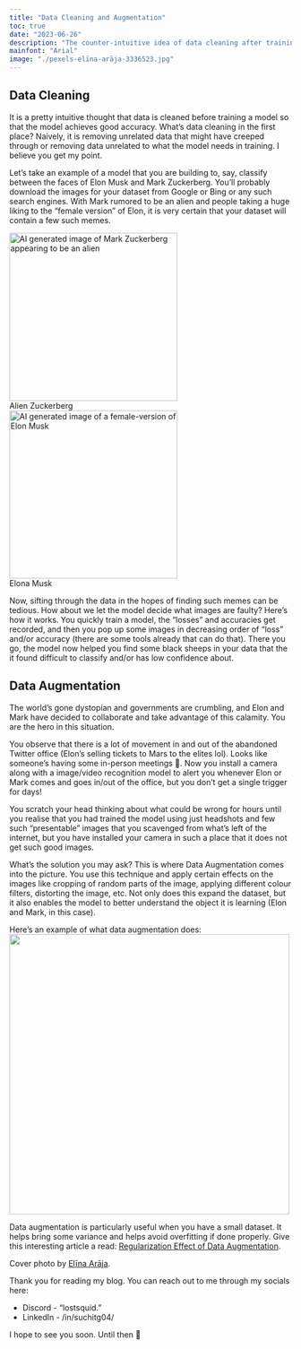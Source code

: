 ```yaml
---
title: "Data Cleaning and Augmentation"
toc: true
date: "2023-06-26"
description: "The counter-intuitive idea of data cleaning after training a model and creating data by ourselves."
mainfont: "Arial"
image: "./pexels-elīna-arāja-3336523.jpg"
---
```


## Data Cleaning

It is a pretty intuitive thought that data is cleaned before training a model so that the model achieves good accuracy. What's data cleaning in the first place? Naively, it is removing unrelated data that might have creeped through or removing data unrelated to what the model needs in training. I believe you get my point.

Let's take an example of a model that you are building to, say, classify between the faces of Elon Musk and Mark Zuckerberg. You'll probably download the images for your dataset from Google or Bing or any such search engines. With Mark rumored to be an alien and people taking a huge liking to the "female version" of Elon, it is very certain that your dataset will contain a few such memes.

<img src="./mark-alien.jpg" alt="AI generated image of Mark Zuckerberg appearing to be an alien" width="300"/>
<figcaption>Alien Zuckerberg</figcaption>

<img src="./elon-female.png" alt="AI generated image of a female-version of Elon Musk" width="300"/>
<figcaption>Elona Musk</figcaption>

Now, sifting through the data in the hopes of finding such memes can be tedious. How about we let the model decide what images are faulty? Here's how it works. You quickly train a model, the "losses" and accuracies get recorded, and then you pop up some images in decreasing order of "loss" and/or accuracy (there are some tools already that can do that). There you go, the model now helped you find some black sheeps in your data that the it found difficult to classify and/or has low confidence about.

## Data Augmentation

The world's gone dystopian and governments are crumbling, and Elon and Mark have decided to collaborate and take advantage of this calamity. You are the hero in this situation.

You observe that there is a lot of movement in and out of the abandoned Twitter office (Elon's selling tickets to Mars to the elites lol). Looks like someone's having some in-person meetings 🤨. Now you install a camera along with a image/video recognition model to alert you whenever Elon or Mark comes and goes in/out of the office, but you don't get a single trigger for days!

You scratch your head thinking about what could be wrong for hours until you realise that you had trained the model using just headshots and few such "presentable" images that you scavenged from what's left of the internet, but you have installed your camera in such a place that it does not get such good images.

What's the solution you may ask? This is where Data Augmentation comes into the picture. You use this technique and apply certain effects on the images like cropping of random parts of the image, applying different colour filters, distorting the image, etc. Not only does this expand the dataset, but it also enables the model to better understand the object it is learning (Elon and Mark, in this case).

Here's an example of what data augmentation does: <img src="./data-aug.png" width="500"/>

Data augmentation is particularly useful when you have a small dataset. It helps bring some variance and helps avoid overfitting if done properly. Give this interesting article a read: [Regularization Effect of Data Augmentation](https://towardsdatascience.com/balancing-the-regularization-effect-of-data-augmentation-eb551be48374).

Cover photo by [Elīna Arāja](https://www.pexels.com/photo/black-and-white-collage-of-eyes-3336523/).

Thank you for reading my blog. You can reach out to me through my socials here:

- Discord - "lostsquid."
- LinkedIn - /in/suchitg04/

I hope to see you soon. Until then 👋